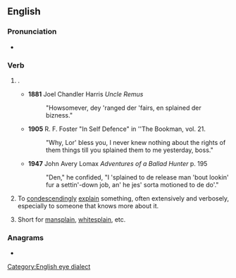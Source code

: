 {{also|-splain}}
==English==
{{wikipedia|splaining}}

===Pronunciation===
* {{audio|en|En-au-splain.ogg|Audio (AU)}}

===Verb===
{{en-verb}}

# {{lb|en|informal|dialectal}}  {{aphetic form of|en|explaining}}.
#* '''1881''' Joel Chandler Harris ''Uncle Remus''
#*: "Howsomever, dey 'ranged der 'fairs, en splained der bizness."
#* '''1905''' R. F. Foster "In Self Defence" in ''The Bookman, vol. 21.
#*: "Why, Lor' bless you, I never knew nothing about the rights of them things till you splained them to me yesterday, boss."
#* '''1947''' John Avery Lomax ''Adventures of a Ballad Hunter'' p. 195
#*: "Den," he confided, "I 'splained to de release man 'bout lookin' fur a settin'-down job, an' he jes' sorta motioned to de do'."
# {{lb|en|slang}} To [[condescendingly]] [[explain]] something, often extensively and verbosely, especially to someone that knows more about it.
# {{lb|en|slang}} Short for [[mansplain]], [[whitesplain]], etc.

===Anagrams===
* {{anagrams|en|a=ailnps|Aplins|Lipans|Pinals|Plains|lapins|plains|spinal}}

[[Category:English eye dialect]]